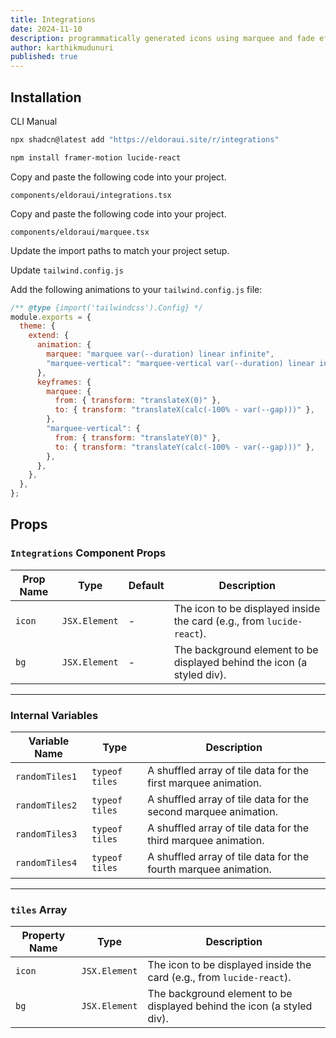 ```yaml
---
title: Integrations
date: 2024-11-10
description: programmatically generated icons using marquee and fade effects.
author: karthikmudunuri
published: true
---
```


<ComponentPreview name="integrationsdemo" />

## Installation

<Tabs defaultValue="cli">

<TabsList>
  <TabsTrigger value="cli">CLI</TabsTrigger>
  <TabsTrigger value="manual">Manual</TabsTrigger>
</TabsList>
<TabsContent value="cli">

```bash
npx shadcn@latest add "https://eldoraui.site/r/integrations"
```

</TabsContent>

<TabsContent value="manual">


<Steps>

<Step>

```bash
npm install framer-motion lucide-react
```

</Step>

<Step>Copy and paste the following code into your project.</Step>

`components/eldoraui/integrations.tsx`

<ComponentSource name="integrations" />

<Step>Copy and paste the following code into your project.</Step>

`components/eldoraui/marquee.tsx`

<ComponentSource name="marquee" />

<Step>Update the import paths to match your project setup.</Step>

<Step>Update `tailwind.config.js`</Step>

Add the following animations to your `tailwind.config.js` file:

```js title="tailwind.config.js" {5-18}
/** @type {import('tailwindcss').Config} */
module.exports = {
  theme: {
    extend: {
      animation: {
        marquee: "marquee var(--duration) linear infinite",
        "marquee-vertical": "marquee-vertical var(--duration) linear infinite",
      },
      keyframes: {
        marquee: {
          from: { transform: "translateX(0)" },
          to: { transform: "translateX(calc(-100% - var(--gap)))" },
        },
        "marquee-vertical": {
          from: { transform: "translateY(0)" },
          to: { transform: "translateY(calc(-100% - var(--gap)))" },
        },
      },
    },
  },
};
```

</Steps>


</TabsContent>

</Tabs>




## Props

### `Integrations` Component Props

| Prop Name | Type          | Default | Description                                                            |
| --------- | ------------- | ------- | ---------------------------------------------------------------------- |
| `icon`    | `JSX.Element` | -       | The icon to be displayed inside the card (e.g., from `lucide-react`).  |
| `bg`      | `JSX.Element` | -       | The background element to be displayed behind the icon (a styled div). |

---

### Internal Variables

| Variable Name  | Type           | Description                                                     |
| -------------- | -------------- | --------------------------------------------------------------- |
| `randomTiles1` | `typeof tiles` | A shuffled array of tile data for the first marquee animation.  |
| `randomTiles2` | `typeof tiles` | A shuffled array of tile data for the second marquee animation. |
| `randomTiles3` | `typeof tiles` | A shuffled array of tile data for the third marquee animation.  |
| `randomTiles4` | `typeof tiles` | A shuffled array of tile data for the fourth marquee animation. |

---

### `tiles` Array

| Property Name | Type          | Description                                                            |
| ------------- | ------------- | ---------------------------------------------------------------------- |
| `icon`        | `JSX.Element` | The icon to be displayed inside the card (e.g., from `lucide-react`).  |
| `bg`          | `JSX.Element` | The background element to be displayed behind the icon (a styled div). |
